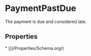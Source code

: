 
# PaymentPastDue

The payment is due and considered late.

## Properties

<Grid>
* [](/Properties/Schema.org/)

</Grid>

